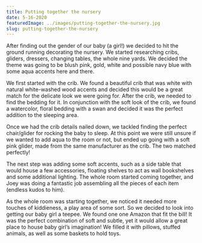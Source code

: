```yaml
---
title: Putting together the nursery
date: 5-16-2020
featuredImage: ../images/putting-together-the-nursery.jpg
slug: putting-together-the-nursery
---
```




After finding out the gender of our baby (a girl!) we decided to hit the ground running decorating the nursery. We started researching cribs, gliders, dressers, changing tables, the whole nine yards. We decided the theme was going to be blush pink, gold, white and possible navy blue with some aqua accents here and there.

<Banner img={AssemblingCribImg} width="contain" />

We first started with the crib. We found a beautiful crib that was white with natural white-washed wood accents and decided this would be a great match for the delicate look we were going for. After the crib, we needed to find the bedding for it. In conjunction with the soft look of the crib, we found a watercolor, floral bedding with a swan and decided it was the perfect addition to the sleeping area.

Once we had the crib details nailed down, we tackled finding the perfect chair/glider for rocking the baby to sleep. At this point we were still unsure if we wanted to add aqua to the room or not, but ended up going with a soft pink glider, made from the same manufacturer as the crib. The two matched perfectly!

The next step was adding some soft accents, such as a side table that would house a few accessories, floating shelves to act as wall bookshelves and some additional lighting. The whole room started coming together, and Joey was doing a fantastic job assembling all the pieces of each item (endless kudos to him).

As the whole room was starting together, we noticed it needed more touches of kiddieness, a play area of some sort. So we decided to look into getting our baby girl a teepee. We found one one Amazon that fit the bill! It was the perfect combination of soft and subtle, yet it would allow a great place to house baby girl’s imagination! We filled it with pillows, stuffed animals, as well as some baskets to hold toys.
